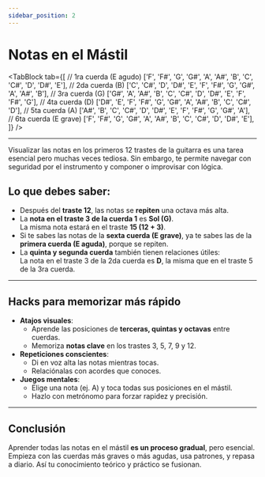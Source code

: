 ```yaml
---
sidebar_position: 2
---
```



# Notas en el Mástil

<TabBlock
  tab={[
    // 1ra cuerda (E agudo)
    ['F', 'F#', 'G', 'G#', 'A', 'A#', 'B', 'C', 'C#', 'D', 'D#', 'E'],
    // 2da cuerda (B)
    ['C', 'C#', 'D', 'D#', 'E', 'F', 'F#', 'G', 'G#', 'A', 'A#', 'B'],
    // 3ra cuerda (G)
    ['G#', 'A', 'A#', 'B', 'C', 'C#', 'D', 'D#', 'E', 'F', 'F#', 'G'],
    // 4ta cuerda (D)
    ['D#', 'E', 'F', 'F#', 'G', 'G#', 'A', 'A#', 'B', 'C', 'C#', 'D'],
    // 5ta cuerda (A)
    ['A#', 'B', 'C', 'C#', 'D', 'D#', 'E', 'F', 'F#', 'G', 'G#', 'A'],
    // 6ta cuerda (E grave)
    ['F', 'F#', 'G', 'G#', 'A', 'A#', 'B', 'C', 'C#', 'D', 'D#', 'E'],
  ]}
/>

---

Visualizar las notas en los primeros 12 trastes de la guitarra es una tarea esencial pero muchas veces tediosa. Sin embargo, te permite navegar con seguridad por el instrumento y componer o improvisar con lógica.

## Lo que debes saber:

- Después del **traste 12**, las notas se **repiten** una octava más alta.
- La **nota en el traste 3 de la cuerda 1** es **Sol (G)**.  
  La misma nota estará en el traste **15 (12 + 3)**.
- Si te sabes las notas de la **sexta cuerda (E grave)**, ya te sabes las de la **primera cuerda (E aguda)**, porque se repiten.
- La **quinta y segunda cuerda** también tienen relaciones útiles:  
  La nota en el traste 3 de la 2da cuerda es **D**, la misma que en el traste 5 de la 3ra cuerda.

---

## Hacks para memorizar más rápido

- **Atajos visuales**:
  - Aprende las posiciones de **terceras, quintas y octavas** entre cuerdas.
  - Memoriza **notas clave** en los trastes 3, 5, 7, 9 y 12.
- **Repeticiones conscientes**:
  - Di en voz alta las notas mientras tocas.
  - Relaciónalas con acordes que conoces.
- **Juegos mentales**:
  - Elige una nota (ej. A) y toca todas sus posiciones en el mástil.
  - Hazlo con metrónomo para forzar rapidez y precisión.

---

## Conclusión

Aprender todas las notas en el mástil **es un proceso gradual**, pero esencial. Empieza con las cuerdas más graves o más agudas, usa patrones, y repasa a diario. Así tu conocimiento teórico y práctico se fusionan.

